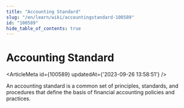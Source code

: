 ```yaml
---
title: "Accounting Standard"
slug: "/en/learn/wiki/accountingstandard-100589"
id: "100589"
hide_table_of_contents: true
---
```



# Accounting Standard

<ArticleMeta id={100589} updatedAt={'2023-09-26 13:58:51'} />
<div className='border-solid border-b border-t-0 my-4 border-[var(--ifm-color-gray-300)]' />

An accounting standard is a common set of principles, standards, and procedures that define the basis of financial accounting policies and practices.
